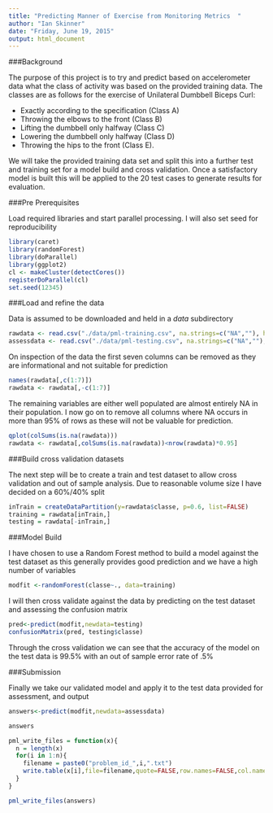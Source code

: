 ```yaml
---
title: "Predicting Manner of Exercise from Monitoring Metrics  "
author: "Ian Skinner"
date: "Friday, June 19, 2015"
output: html_document
---
```


###Background

The purpose of this project is to try and predict based on accelerometer data what the class of activity was based on the provided training data. The classes are as follows for the exercise of Unilateral Dumbbell Biceps Curl:

- Exactly according to the specification (Class A)
- Throwing the elbows to the front (Class B)
- Lifting the dumbbell only halfway (Class C)
- Lowering the dumbbell only halfway (Class D)
- Throwing the hips to the front (Class E).

We will take the provided training data set and split this into a further test and training set for a model build and cross validation. Once a satisfactory model is built this will be applied to the 20 test cases to generate results for evaluation.

###Pre Prerequisites

Load required libraries and start parallel processing. I will also set seed for reproducibility

```r
library(caret)
library(randomForest)
library(doParallel)
library(ggplot2)
cl <- makeCluster(detectCores())
registerDoParallel(cl)
set.seed(12345)
```

###Load and refine the data

Data is assumed to be downloaded and held in a *data* subdirectory

```r
rawdata <- read.csv("./data/pml-training.csv", na.strings=c("NA",""), header=TRUE)
assessdata <- read.csv("./data/pml-testing.csv", na.strings=c("NA",""), header=TRUE)
```
On inspection of the data the first seven columns can be removed as they are informational and not suitable for prediction 

```r
names(rawdata[,c(1:7)])
rawdata <- rawdata[,-c(1:7)]
```

The remaining variables are either well populated are almost entirely NA in their population. I now go on to remove all columns where NA occurs in more than 95% of rows as these will not be valuable for prediction.

```r
qplot(colSums(is.na(rawdata)))
rawdata <- rawdata[,colSums(is.na(rawdata))<nrow(rawdata)*0.95]
```
###Build cross validation datasets 

The next step will be to create a train and test dataset to allow cross validation and out of sample analysis. Due to reasonable volume size I have decided on a 60%/40% split

```r
inTrain = createDataPartition(y=rawdata$classe, p=0.6, list=FALSE)
training = rawdata[inTrain,]
testing = rawdata[-inTrain,]
```

###Model Build

I have chosen to use a Random Forest method to build a model against the test dataset as this generally provides good prediction and we have a high number of variables

```r
modfit <-randomForest(classe~., data=training)

```

I will then cross validate against the data by predicting on the test dataset and assessing the confusion matrix

```r
pred<-predict(modfit,newdata=testing)
confusionMatrix(pred, testing$classe)
```

Through the cross validation we can see that the accuracy of the model on the test data is 99.5% with an out of sample error rate of .5%

###Submission

Finally we take our validated model and apply it to the test data provided for assessment, and output

```r
answers<-predict(modfit,newdata=assessdata)

answers

pml_write_files = function(x){
  n = length(x)
  for(i in 1:n){
    filename = paste0("problem_id_",i,".txt")
    write.table(x[i],file=filename,quote=FALSE,row.names=FALSE,col.names=FALSE)
  }
}

pml_write_files(answers)
```



